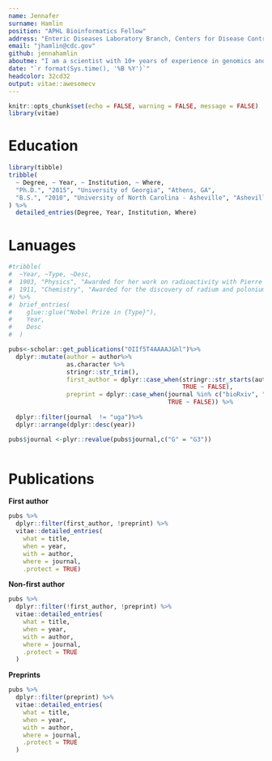 ```yaml
---
name: Jennafer
surname: Hamlin
position: "APHL Bioinformatics Fellow"
address: "Enteric Diseases Laboratory Branch, Centers for Disease Control and Prevention, Atlanta, GA, USA"
email: "jhamlin@cdc.gov"
github: jennahamlin
aboutme: "I am a scientist with 10+ years of experience in genomics and evolutionary . My training includes using a range of tools - genomics, population genetics, molecular biology – to answer interesting questions in regarding orgnamisms which can cause to human health. I have a particular"
date: "`r format(Sys.time(), '%B %Y')`"
headcolor: 32cd32
output: vitae::awesomecv
---
```



```r
knitr::opts_chunk$set(echo = FALSE, warning = FALSE, message = FALSE)
library(vitae)
```

# Education

```r
library(tibble)
tribble(
  ~ Degree, ~ Year, ~ Institution, ~ Where,
  "Ph.D.", "2015", "University of Georgia", "Athens, GA",
  "B.S.", "2010", "University of North Carolina - Asheville", "Asheville, NC"
) %>% 
  detailed_entries(Degree, Year, Institution, Where)
```

# Lanuages

```r
#tribble(
#  ~Year, ~Type, ~Desc,
#  1903, "Physics", "Awarded for her work on radioactivity with Pierre Curie and Henri Becquerel",
#  1911, "Chemistry", "Awarded for the discovery of radium and polonium"
#) %>% 
#  brief_entries(
#    glue::glue("Nobel Prize in {Type}"),
#    Year, 
#    Desc
#  )
```

```r
pubs<-scholar::get_publications("OIIf5T4AAAAJ&hl")%>%
  dplyr::mutate(author = author%>%
                as.character %>%
                stringr::str_trim(),
                first_author = dplyr::case_when(stringr::str_starts(author, "JAP Hamlin") ~ TRUE,
                                                TRUE ~ FALSE),
                preprint = dplyr::case_when(journal %in% c("bioRxiv", "BioRxiv") ~ TRUE,
                                            TRUE ~ FALSE)) %>%
  
  dplyr::filter(journal  != "uga")%>%
  dplyr::arrange(dplyr::desc(year))

pubs$journal <-plyr::revalue(pubs$journal,c("G" = "G3"))



```

# Publications

**First author**

```r
pubs %>% 
  dplyr::filter(first_author, !preprint) %>% 
  vitae::detailed_entries(
    what = title,
    when = year,
    with = author,
    where = journal, 
    .protect = TRUE)
```

**Non-first author**

```r
pubs %>%
  dplyr::filter(!first_author, !preprint) %>%
  vitae::detailed_entries(
    what = title,
    when = year,
    with = author,
    where = journal,
    .protect = TRUE
  )
```

**Preprints**

```r
pubs %>%
  dplyr::filter(preprint) %>%
  vitae::detailed_entries(
    what = title,
    when = year,
    with = author,
    where = journal,
    .protect = TRUE
  )
```
